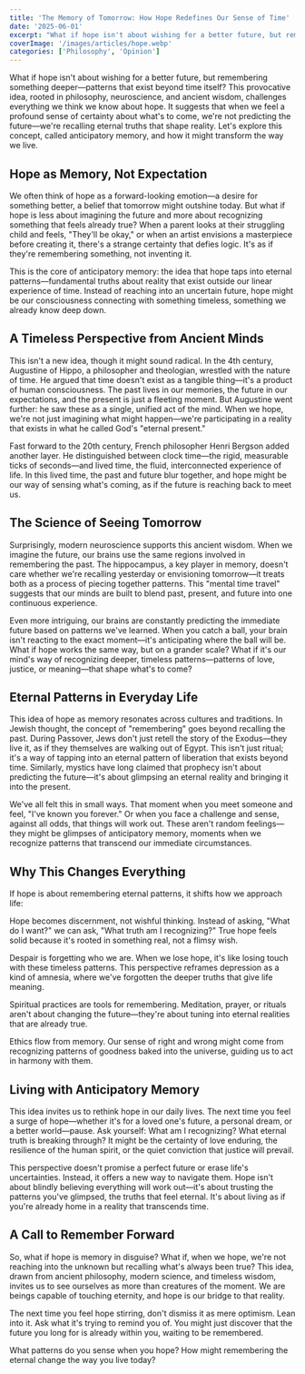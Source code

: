 ```yaml
---
title: 'The Memory of Tomorrow: How Hope Redefines Our Sense of Time'
date: '2025-06-01'
excerpt: "What if hope isn't about wishing for a better future, but remembering something deeper—patterns that exist beyond time itself?"
coverImage: '/images/articles/hope.webp'
categories: ['Philosophy', 'Opinion']
---
```


What if hope isn't about wishing for a better future, but remembering something deeper—patterns that exist beyond time itself? This provocative idea, rooted in philosophy, neuroscience, and ancient wisdom, challenges everything we think we know about hope. It suggests that when we feel a profound sense of certainty about what's to come, we're not predicting the future—we're recalling eternal truths that shape reality. Let's explore this concept, called anticipatory memory, and how it might transform the way we live.

## Hope as Memory, Not Expectation

We often think of hope as a forward-looking emotion—a desire for something better, a belief that tomorrow might outshine today. But what if hope is less about imagining the future and more about recognizing something that feels already true? When a parent looks at their struggling child and feels, "They'll be okay," or when an artist envisions a masterpiece before creating it, there's a strange certainty that defies logic. It's as if they're remembering something, not inventing it.

This is the core of anticipatory memory: the idea that hope taps into eternal patterns—fundamental truths about reality that exist outside our linear experience of time. Instead of reaching into an uncertain future, hope might be our consciousness connecting with something timeless, something we already know deep down.

## A Timeless Perspective from Ancient Minds

This isn't a new idea, though it might sound radical. In the 4th century, Augustine of Hippo, a philosopher and theologian, wrestled with the nature of time. He argued that time doesn't exist as a tangible thing—it's a product of human consciousness. The past lives in our memories, the future in our expectations, and the present is just a fleeting moment. But Augustine went further: he saw these as a single, unified act of the mind. When we hope, we're not just imagining what might happen—we're participating in a reality that exists in what he called God's "eternal present."

Fast forward to the 20th century, French philosopher Henri Bergson added another layer. He distinguished between clock time—the rigid, measurable ticks of seconds—and lived time, the fluid, interconnected experience of life. In this lived time, the past and future blur together, and hope might be our way of sensing what's coming, as if the future is reaching back to meet us.

## The Science of Seeing Tomorrow

Surprisingly, modern neuroscience supports this ancient wisdom. When we imagine the future, our brains use the same regions involved in remembering the past. The hippocampus, a key player in memory, doesn't care whether we're recalling yesterday or envisioning tomorrow—it treats both as a process of piecing together patterns. This "mental time travel" suggests that our minds are built to blend past, present, and future into one continuous experience.

Even more intriguing, our brains are constantly predicting the immediate future based on patterns we've learned. When you catch a ball, your brain isn't reacting to the exact moment—it's anticipating where the ball will be. What if hope works the same way, but on a grander scale? What if it's our mind's way of recognizing deeper, timeless patterns—patterns of love, justice, or meaning—that shape what's to come?

## Eternal Patterns in Everyday Life

This idea of hope as memory resonates across cultures and traditions. In Jewish thought, the concept of "remembering" goes beyond recalling the past. During Passover, Jews don't just retell the story of the Exodus—they live it, as if they themselves are walking out of Egypt. This isn't just ritual; it's a way of tapping into an eternal pattern of liberation that exists beyond time. Similarly, mystics have long claimed that prophecy isn't about predicting the future—it's about glimpsing an eternal reality and bringing it into the present.

We've all felt this in small ways. That moment when you meet someone and feel, "I've known you forever." Or when you face a challenge and sense, against all odds, that things will work out. These aren't random feelings—they might be glimpses of anticipatory memory, moments when we recognize patterns that transcend our immediate circumstances.

## Why This Changes Everything

If hope is about remembering eternal patterns, it shifts how we approach life:

Hope becomes discernment, not wishful thinking. Instead of asking, "What do I want?" we can ask, "What truth am I recognizing?" True hope feels solid because it's rooted in something real, not a flimsy wish.

Despair is forgetting who we are. When we lose hope, it's like losing touch with these timeless patterns. This perspective reframes depression as a kind of amnesia, where we've forgotten the deeper truths that give life meaning.

Spiritual practices are tools for remembering. Meditation, prayer, or rituals aren't about changing the future—they're about tuning into eternal realities that are already true.

Ethics flow from memory. Our sense of right and wrong might come from recognizing patterns of goodness baked into the universe, guiding us to act in harmony with them.

## Living with Anticipatory Memory

This idea invites us to rethink hope in our daily lives. The next time you feel a surge of hope—whether it's for a loved one's future, a personal dream, or a better world—pause. Ask yourself: What am I recognizing? What eternal truth is breaking through? It might be the certainty of love enduring, the resilience of the human spirit, or the quiet conviction that justice will prevail.

This perspective doesn't promise a perfect future or erase life's uncertainties. Instead, it offers a new way to navigate them. Hope isn't about blindly believing everything will work out—it's about trusting the patterns you've glimpsed, the truths that feel eternal. It's about living as if you're already home in a reality that transcends time.

## A Call to Remember Forward

So, what if hope is memory in disguise? What if, when we hope, we're not reaching into the unknown but recalling what's always been true? This idea, drawn from ancient philosophy, modern science, and timeless wisdom, invites us to see ourselves as more than creatures of the moment. We are beings capable of touching eternity, and hope is our bridge to that reality.

The next time you feel hope stirring, don't dismiss it as mere optimism. Lean into it. Ask what it's trying to remind you of. You might just discover that the future you long for is already within you, waiting to be remembered.

What patterns do you sense when you hope? How might remembering the eternal change the way you live today?